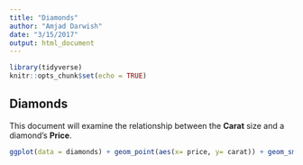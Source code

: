 ```yaml
---
title: "Diamonds"
author: "Amjad Darwish"
date: "3/15/2017"
output: html_document
---
```


```r
library(tidyverse)
knitr::opts_chunk$set(echo = TRUE)
```

## Diamonds

This document will examine the relationship between the **Carat** size and a diamond's **Price**.

```r
ggplot(data = diamonds) + geom_point(aes(x= price, y= carat)) + geom_smooth(aes(x=price, y=carat))
```